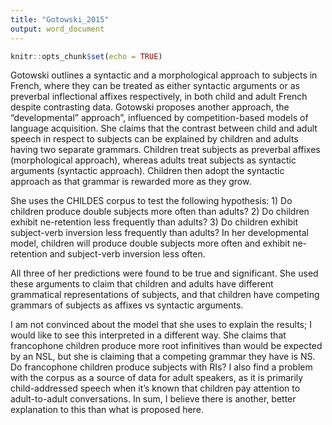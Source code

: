 ```yaml
---
title: "Gotowski_2015"
output: word_document
---
```


```r
knitr::opts_chunk$set(echo = TRUE)
```

Gotowski outlines a syntactic and a morphological approach to subjects in French, where they can be treated as either syntactic arguments or as preverbal inflectional affixes respectively, in both child and adult French despite contrasting data. Gotowski proposes another approach, the “developmental” approach”, influenced by competition-based models of language acquisition. She claims that the contrast between child and adult speech in respect to subjects can be explained by children and adults having two separate grammars. Children treat subjects as preverbal affixes (morphological approach), whereas adults treat subjects as syntactic arguments (syntactic approach). Children then adopt the syntactic approach as that grammar is rewarded more as they grow.

She uses the CHILDES corpus to test the following hypothesis: 1) Do children produce double subjects more often than adults? 2) Do children exhibit ne-retention less frequently than adults? 3) Do children exhibit subject-verb inversion less frequently than adults? In her developmental model, children will produce double subjects more often and exhibit ne-retention and subject-verb inversion less often. 

All three of her predictions were found to be true and significant. She used these arguments to claim that children and adults have different grammatical representations of subjects, and that children have competing grammars of subjects as affixes vs syntactic arguments. 

I am not convinced about the model that she uses to explain the results; I would like to see this interpreted in a different way. She claims that francophone children produce more root infinitives than would be expected by an NSL, but she is claiming that a competing grammar they have is NS. Do francophone children produce subjects with RIs? I also find a problem with the corpus as a source of data for adult speakers, as it is primarily child-addressed speech when it’s known that children pay attention to adult-to-adult conversations. In sum, I believe there is another, better explanation to this than what is proposed here. 

